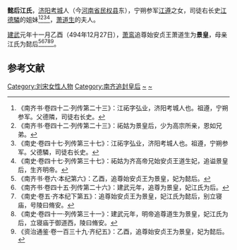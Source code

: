 {{noteTA
|T=zh:懿后; zh-hans:懿后; zh-hant:懿后; 
|1=zh:懿后; zh-hans:懿后; zh-hant:懿后;
}}
'''懿后江氏'''，[[济阳郡|济阳]][[考城县|考城]]人（今[[河南省|河南省]][[民权县|民权县]]东），宁朔参军[[江遵|江遵]]之女，司徒右长史[[江德驎|江德驎]]的姐妹<ref>《南齐书·卷四十二·列传第二十三》：江祏字弘业，济阳考城人也。祖遵，宁朔参军。父德隣，司徒右长史。</ref><ref>《南齐书·卷四十二·列传第二十三》：祏姑为景皇后，少为高宗所亲，恩如兄弟。</ref><ref>《南史·卷四十七·列传第三十七》：江祏字弘业，济阳考城人也。祖遵，宁朔参军。父德驎，司徒右长史。</ref><ref>《南史·卷四十七·列传第三十七》：祏姑为齐高帝兄始安贞王道生妃，追谥景皇后，生齐明帝。</ref>，[[萧道生|萧道生]]的夫人。

[[建武_(南齐)|建武]]元年十一月乙酉（494年12月27日），[[萧鸾|萧鸾]]追尊始安贞王萧道生为'''景皇'''，母亲江氏为懿后<ref>《南齐书·卷六·本纪第六》：乙酉，追尊始安贞王为景皇，妃为懿后。</ref><ref>《南齐书·卷四十五·列传第二十六》：建武元年，追尊为景皇，妃江氏为后。</ref><ref>《南史·卷五·齐本纪下第五》：追尊始安贞王为景皇，妃江氏为懿后，别立寝庙，号陵曰脩安。</ref><ref>《南史·卷四十一·列传第三十一》：建武元年，明帝追尊道生为景皇，妃江氏为后，立寝庙于御道西，陵曰脩安。</ref><ref>《资治通鉴·卷一百三十九·齐纪五》：乙酉，追尊始安贞王为景皇，妃为懿后。</ref>。

== 参考文献 ==
{{reflist}}

{{南朝皇后}}
{{DEFAULTSORT:J}}
[[Category:刘宋女性人物|Category:刘宋女性人物]]
[[Category:南齐追封皇后|Category:南齐追封皇后]]
[[Category:济阳江氏|~]]
[[Category:江姓|~]]